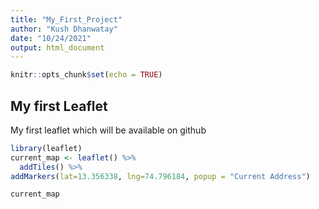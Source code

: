 ```yaml
---
title: "My_First_Project"
author: "Kush Dhanwatay"
date: "10/24/2021"
output: html_document
---
```


```r
knitr::opts_chunk$set(echo = TRUE)
```

## My first Leaflet

My first leaflet which will be available on github

```r
library(leaflet)
current_map <- leaflet() %>%
  addTiles() %>%
addMarkers(lat=13.356338, lng=74.796184, popup = "Current Address")

current_map
```

